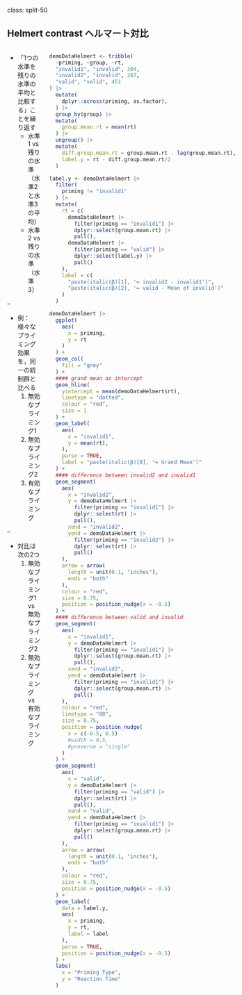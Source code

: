class: split-50

## Helmert contrast ヘルマート対比

::: columns

:::: pull-left

- 「1つの水準を残りの水準の平均と比較する」ことを繰り返す
  - 水準1 vs 残りの水準（水準2と水準3の平均）
  - 水準2 vs 残りの水準（水準3）

--

- 例：様々なプライミング効果を，同一の統制群と比べる
    1. 無効なプライミング1
    2. 無効なプライミング2
    3. 有効なプライミング

--

  - 対比は次の2つ
      1. 無効なプライミング1 vs 無効なプライミング2
      2. 無効なプライミング vs 有効なプライミング

::::

:::: pull-right

```r
demoDataHelmert <- tribble(
  ~priming, ~group, ~rt,
  "invalid1", "invalid", 304,
  "invalid2", "invalid", 267,
  "valid", "valid", 451
) |>
  mutate(
    dplyr::across(priming, as.factor),
  ) |>
  group_by(group) |>
  mutate(
    group.mean.rt = mean(rt)
  ) |>
  ungroup() |>
  mutate(
    diff.group.mean.rt = group.mean.rt - lag(group.mean.rt),
    label.y = rt - diff.group.mean.rt/2
  )

label.y <- demoDataHelmert |>
  filter(
    priming != "invalid1"
  ) |>
  mutate(
    rt = c(
      demoDataHelmert |>
        filter(priming == "invalid1") |>
        dplyr::select(group.mean.rt) |>
        pull(),
      demoDataHelmert |>
        filter(priming == "valid") |>
        dplyr::select(label.y) |>
        pull()
    ),
    label = c(
      "paste(italic(β)[1], '= invalid2 - invalid1')",
      "paste(italic(β)[2], '= valid - Mean of invalid')"
    )
  )

demoDataHelmert |>
  ggplot(
    aes(
      x = priming,
      y = rt
    )
  ) +
  geom_col(
    fill = "grey"
  ) +
  #### grand mean as intercept
  geom_hline(
    yintercept = mean(demoDataHelmert$rt),
    linetype = "dotted",
    colour = "red",
    size = 1
  ) +
  geom_label(
    aes(
      x = "invalid1",
      y = mean(rt),
    ),
    parse = TRUE,
    label = "paste(italic(β)[0], '= Grand Mean')"
  ) +
  #### difference between invalid2 and invalid1
  geom_segment(
    aes(
      x = "invalid2",
      y = demoDataHelmert |>
        filter(priming == "invalid1") |>
        dplyr::select(rt) |>
        pull(),
      xend = "invalid2",
      yend = demoDataHelmert |>
        filter(priming == "invalid2") |>
        dplyr::select(rt) |>
        pull()
    ),
    arrow = arrow(
      length = unit(0.1, "inches"),
      ends = "both"
    ),
    colour = "red",
    size = 0.75,
    position = position_nudge(x = -0.5)
  ) +
  #### difference between valid and invalid
  geom_segment(
    aes(
      x = "invalid1",
      y = demoDataHelmert |>
        filter(priming == "invalid1") |>
        dplyr::select(group.mean.rt) |>
        pull(),
      xend = "invalid2",
      yend = demoDataHelmert |>
        filter(priming == "invalid1") |>
        dplyr::select(group.mean.rt) |>
        pull()
    ),
    colour = "red",
    linetype = "88",
    size = 0.75,
    position = position_nudge(
      x = c(-0.5, 0.5)
      #width = 0.5,
      #preserve = "single"
    )
  ) +
  geom_segment(
    aes(
      x = "valid",
      y = demoDataHelmert |>
        filter(priming == "valid") |>
        dplyr::select(rt) |>
        pull(),
      xend = "valid",
      yend = demoDataHelmert |>
        filter(priming == "invalid1") |>
        dplyr::select(group.mean.rt) |>
        pull()
    ),
    arrow = arrow(
      length = unit(0.1, "inches"),
      ends = "both"
    ),
    colour = "red",
    size = 0.75,
    position = position_nudge(x = -0.5)
  ) +
  geom_label(
    data = label.y,
    aes(
      x = priming,
      y = rt,
      label = label
    ),
    parse = TRUE,
    position = position_nudge(x = -0.5)
  ) +
  labs(
    x = "Priming Type",
    y = "Reaction Time"
  )
```

::::

:::
